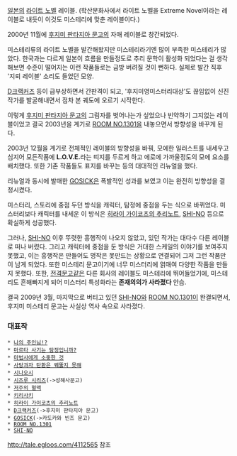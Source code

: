 [[일본]]의 [[라이트 노벨]] 레이블. 
(학산문화사에서 라이트 노벨을 Extreme Novel이라는 레이블로 내듯이 이것도 미스테리에 맞춘 레이블이다.)

2000년 11월에 [[후지미 판타지아 문고]]의 자매 레이블로 창간되었다.

미스테리류의 라이트 노벨을 발간해왔지만 미스테리라기엔 많이 부족한 미스테리가 많았다. 한국과는 다르게 일본이 흐름을 만들정도로 추리 문학이 활성화 되었다는 걸 생각해보면 수준이 떨어지는 이런 작품들로는 금방 버려질 것이 뻔하다. 실제로 발간 직후 '지뢰 레이블' 소리도 들었던 모양.

[[D크랙커즈]] 등이 급부상하면서 간판격이 되고, '후지미영미스터리대상'도 끊임없이 신진 작가를 발굴해내면서 점차 본 궤도에 오르기 시작한다.

이렇게 [[후지미 판타지아 문고]]의 그림자를 벗어나는가 싶었으나 빈약하기 그지없는 레이블이었고 결국 2003년을 계기로 [[ROOM NO.1301]]을 내놓으면서 방향성을 바꾸게 된다.

2003년 12월을 계기로 전체적인 레이블의 방향성을 바꿔, 모에한 일러스트를 내세우고 심지어 모든작품에 '''L.O.V.E.'''라는 띠지를 두르게 하고  에로에 가까울정도의 모에 요소를 배치했다. 또한 기존 작품들도 표지를 바꾸는 등의 대대적인 리뉴얼을 했다.

리뉴얼과 동시에 발매한 [[GOSICK]]은 폭발적인 성과를 보였고 이는 완전히 방향성을 결정시켰다.

미스터리, 스토리에 중점 두던 방식을 캐릭터, 탐정에 중점을 두는 식으로 바뀌었다. 미스터리보다 캐릭터를 내세운 이 방식은 [[히라이 가이코츠의 추리노트]], [[SHI-NO]] 등으로 확실하게 성공했다.

그러나, [[SHI-NO]] 이후 뚜렷한 흥행작이 나오지 않았고, 있던 작가는 대다수 다른 레이블로 떠나 버렸다. 그리고 캐릭터에 중점을 둔 방식은 거대한 스케일의 이야기를 보여주지 못했고, 이는 흥행작은 만들어도 명작은 못만드는 상황으로 연결되어 그저 그런 작품만이 남게 되었다. 또한 미스테리 문고이기에 너무 미스터리에 얽매여 다양한 작품을 만들지 못했다. 또한, [[전격문고]]같은 다른 회사의 레이블도 미스테리에 뛰어들었기에, 미스테리도 흔해빠지게 되어 미스터리 특성화라는 '''존재의의가 사라졌다''' 안습.

결국 2009년 3월, 마지막으로 버티고 있던 [[SHI-NO]]와 [[ROOM NO.1301]]이 완결되면서, 후지미 미스테리 문고는 사실상 역사 속으로 사라졌다.

=== 대표작 ===
 * [[나의 주인님!?]]
 * [[마르타 사기는 탐정입니까?]]
 * [[마법사에게 소중한 것]]
 * [[사탕과자 탄환은 꿰뚫지 못해]]
 * [[시나오시]]
 * [[시즈루 시리즈]](->성해사문고)
 * [[저주의 혈맥]]
 * [[키리사키#s-3|키리사키]]
 * [[히라이 가이코츠의 추리노트]]
 * [[D크랙커즈]](->후지미 판타지아 문고)
 * [[GOSICK]](->카도카와 빈즈 문고)
 * [[ROOM NO.1301]]
 * [[SHI-NO]]

http://tale.egloos.com/4112565 참조
